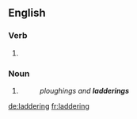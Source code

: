 ==English==

===Verb===
{{head|en}}

# {{present participle of|ladder|lang=en}}

===Noun===
{{en-noun}}

# {{context|agriculture|lang=en}} {{rfdef|lang=en}}
#: ''ploughings and '''ladderings'''''

[[de:laddering]]
[[fr:laddering]]